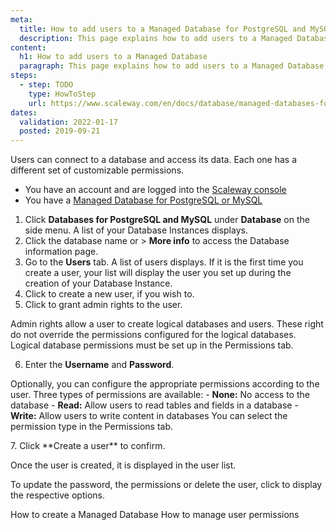 ```yaml
---
meta:
  title: How to add users to a Managed Database for PostgreSQL and MySQL
  description: This page explains how to add users to a Managed Database for PostgreSQL and MySQL
content:
  h1: How to add users to a Managed Database
  paragraph: This page explains how to add users to a Managed Database for PostgreSQL and MySQL
steps:
  - step: TODO
    type: HowToStep
    url: https://www.scaleway.com/en/docs/database/managed-databases-for-postgresql-and-mysql/how-to/add-users
dates:
  validation: 2022-01-17
  posted: 2019-09-21
---
```


Users can connect to a database and access its data. Each one has a different set of customizable permissions.

<Message type="requirement">

- You have an account and are logged into the [Scaleway console](https://console.scaleway.com)
- You have a [Managed Database for PostgreSQL or MySQL](/database/managed-databases-for-postgresql-and-mysql/concepts/#managed-database)

</Message>

1. Click **Databases for PostgreSQL and MySQL** under **Database** on the side menu. A list of your Database Instances displays.
2. Click the database name or <Icon name="more" /> > **More info** to access the Database information page.
3. Go to the **Users** tab. A list of users displays. If it is the first time you create a user, your list will display the user you set up during the creation of your Database Instance.
4. Click <Icon name="plus" /> to create a new user, if you wish to.
5. Click <Icon name="toggle" /> to grant admin rights to the user.
  <Message type="note">

  Admin rights allow a user to create logical databases and users. These right do not override the permissions configured for the logical databases. Logical database permissions must be set up in the Permissions tab.

  </Message>

6. Enter the **Username** and **Password**.

  <Message type="note">

  Optionally, you can configure the appropriate permissions according to the user.
  Three types of permissions are available:
    - **None:** No access to the database
    - **Read:** Allow users to read tables and fields in a database
    - **Write:** Allow users to write content in databases
  You can select the permission type in the Permissions tab.

  </Message>
7. Click **Create a user** to confirm. 

Once the user is created, it is displayed in the user list.

To update the password, the permissions or delete the user, click <Icon name="more" /> to display the respective options.

<Navigation title="See Also">
  <PreviousButton to="/database/managed-databases-for-postgresql-and-mysql/how-to/create-a-database/">How to create a Managed Database</PreviousButton>
  <NextButton to="/database/managed-databases-for-postgresql-and-mysql/how-to/manage-permissions/">How to manage user permissions</NextButton>
</Navigation>
